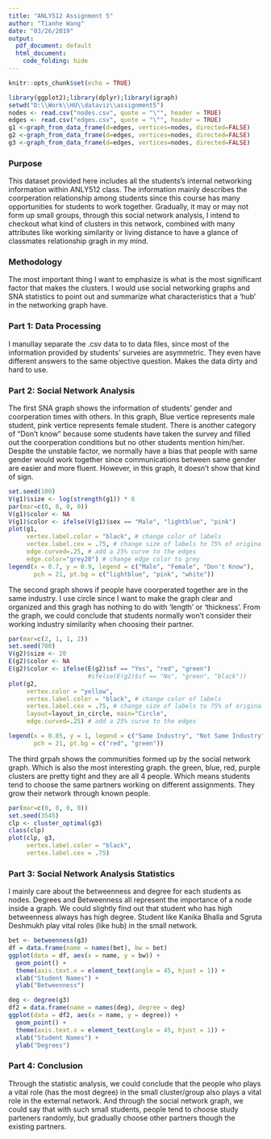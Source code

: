 ```yaml
---
title: "ANLY512 Assignment 5"
author: "Tianhe Wang"
date: "03/26/2019"
output:
  pdf_document: default
  html_document:
    code_folding: hide
---
```


```r
knitr::opts_chunk$set(echo = TRUE)

library(ggplot2);library(dplyr);library(igraph)
setwd("D:\\Work\\HU\\dataviz\\assignment5")
nodes <- read.csv("nodes.csv", quote = "\"", header = TRUE)
edges <- read.csv("edges.csv", quote = "\"", header = TRUE)
g1 <-graph_from_data_frame(d=edges, vertices=nodes, directed=FALSE)
g2 <-graph_from_data_frame(d=edges, vertices=nodes, directed=FALSE)
g3 <-graph_from_data_frame(d=edges, vertices=nodes, directed=FALSE)
```

### Purpose
This dataset provided here includes all the students's internal networking information within ANLY512 class. The information mainly describes the coorperation relationship among students since this course has many opportunities for students to work together. Gradually, it may or may not form up small groups, through this social network analysis, I intend to checkout what kind of clusters in this network, combined with many attributes like working similarity or living distance to have a glance of classmates relationship gragh in my mind.

### Methodology
The most important thing I want to emphasize is what is the most significant factor that makes the clusters. I would use social networking graphs and SNA statistics to point out and summarize what characteristics that a 'hub' in the networking graph have.

### Part 1: Data Processing 
I manullay separate the .csv data to to data files, since most of the information provided by students' surveies are asymmetric. They even have different answers to the same objective question. Makes the data dirty and hard to use.

### Part 2: Social Network Analysis
The first SNA graph shows the information of students' gender and coorperation times with others. In this graph, Blue vertice represents male student, pink vertice represents female student. There is another category of "Don't know" because some students have taken the survey and filled out the coorperation conditions but no other students mention him/her. Despite the unstable factor, we normally have a bias that people with same gender would work together since communications between same gender are easier and more fluent. However, in this graph, it doesn't show that kind of sign. 

```r
set.seed(100)
V(g1)$size <- log(strength(g1)) * 6
par(mar=c(0, 0, 0, 0))
V(g1)$color <- NA
V(g1)$color <- ifelse(V(g1)$sex == "Male", "lightblue", "pink")
plot(g1,
     vertex.label.color = "black", # change color of labels
     vertex.label.cex = .75, # change size of labels to 75% of original size
     edge.curved=.25, # add a 25% curve to the edges
     edge.color="grey20") # change edge color to grey
legend(x = 0.7, y = 0.9, legend = c("Male", "Female", "Don't Know"),
       pch = 21, pt.bg = c("lightblue", "pink", "white"))
```

The second graph shows if people have coorperated together are in the same industry. I use circle since I want to make the graph clear and organized and this gragh has nothing to do with 'length' or 'thickness'. From the graph, we could conclude that students normally won't consider their working industry similarity when choosing their partner.
```r
par(mar=c(2, 1, 1, 2))
set.seed(700)
V(g2)$size <- 20
E(g2)$color <- NA
E(g2)$color <- ifelse(E(g2)$sf == "Yes", "red", "green")
                      #ifelse(E(g2)$sf == "No", "green", "black"))
plot(g2,
     vertex.color = "yellow",
     vertex.label.color = "black", # change color of labels
     vertex.label.cex = .75, # change size of labels to 75% of original size
     layout=layout_in_circle, main="Circle",
     edge.curved=.25) # add a 25% curve to the edges

legend(x = 0.85, y = 1, legend = c("Same Industry", "Not Same Industry"),
       pch = 21, pt.bg = c("red", "green"))
```
The third grpah shows the communities formed up by the social network graph. Which is also the most interesting graph. the green, blue, red, purple clusters are pretty tight and they are all 4 people. Which means students tend to choose the same partners working on different assignments. They grow their network through known people.

```r
par(mar=c(0, 0, 0, 0))
set.seed(3545)
clp <- cluster_optimal(g3)
class(clp)
plot(clp, g3,
     vertex.label.color = "black",
     vertex.label.cex = .75)

```

### Part 3: Social Network Analysis Statistics
I mainly care about the betweenness and degree for each students as nodes. Degrees and Betweenness all represent the importance of a node inside a graph. We could slightly find out that student who has high betweenness always has high degree. Student like Kanika Bhalla and Sgruta Deshmukh play vital roles (like hub) in the small network.
```r
bet <- betweenness(g3)
df = data.frame(name = names(bet), bw = bet)
ggplot(data = df, aes(x = name, y = bw)) +
  geom_point() +
  theme(axis.text.x = element_text(angle = 45, hjust = 1)) +
  xlab("Student Names") +
  ylab("Betweenness")
```
```r
deg <- degree(g3)
df2 = data.frame(name = names(deg), degree = deg)
ggplot(data = df2, aes(x = name, y = degree)) +
  geom_point() +
  theme(axis.text.x = element_text(angle = 45, hjust = 1)) +
  xlab("Student Names") +
  ylab("Degrees")
```

### Part 4: Conclusion
Through the statistic analysis, we could conclude that the people who plays a vital role (has the most degree) in the small cluster/group also plays a vital role in the external network. And through the social network graph, we could say that with such small students, people tend to choose study parteners randomly, but gradually choose other partners though the existing partners.
